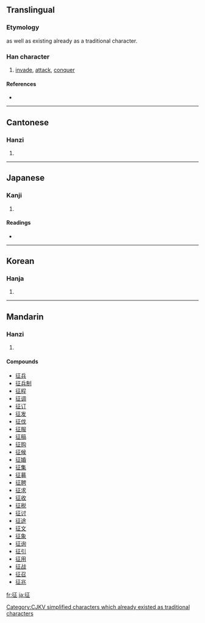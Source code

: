 {{also|徴|徵}}
==Translingual==
{{ja-forms|征[[徴]]|征|征[[徵]]}}

===Etymology===
{{Han compound|彳|正|c1=s|c2=p|ls=psc}}

{{Han simp|徵|f=|t=正}} as well as existing already as a traditional character.

[[Category:CJKV simplified characters which already existed as traditional characters]]

===Han character===
{{Han char|rn=60|rad=彳|as=05|sn=8|four=2121<sub>1</sub>|canj=竹人一卜一 (HOMYM)}}

# [[invade]], [[attack]], [[conquer]]

====References====
* {{Han ref|kx=0365.370|dkj=10077|dj=0686.040|hdz=20815.020|uh=5F81|ud=24449|bh=A9BA|bd=43450}}

----

==Cantonese==

===Hanzi===
{{yue-hanzi|jyut=|y=jing1|tra=徵}}

# {{defn|Cantonese}}

----

==Japanese==

===Kanji===
{{ja-kanji|grade=c|rs=彳05}}

# {{defn|Japanese}}

====Readings====
* {{ja-readings|on=[[せい]] (sei)|kun=[[うつ]] (utsu), [[ゆく]] (yuku), [[とる]] (toru)}}

----

==Korean==

===Hanja===
{{ko-hanja|hangeul=정|eumhun=|rv=jeong|mr=chŏng|y=ceng}}

# {{defn|Korean}}

----

==Mandarin==

===Hanzi===
{{cmn-hanzi|tra=徵|pin=[[wàng]] ([[wang4]]), [[zhēng]] ([[zheng1]])|wg=wang<sup>4</sup>, cheng<sup>1</sup>}}

# {{defn|Mandarin}}

====Compounds====
* [[征兵]]
* [[征兵制]]
* [[征程]]
* [[征调]]
* [[征订]]
* [[征发]]
* [[征伐]]
* [[征服]]
* [[征稿]]
* [[征购]]
* [[征候]]
* [[征婚]]
* [[征集]]
* [[征募]]
* [[征聘]]
* [[征求]]
* [[征收]]
* [[征税]]
* [[征讨]]
* [[征途]]
* [[征文]]
* [[征象]]
* [[征询]]
* [[征引]]
* [[征用]]
* [[征战]]
* [[征召]]
* [[征兆]]

[[fr:征]]
[[ja:征]]